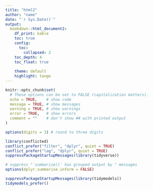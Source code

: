 ```yaml
---
title: "html2"
author: "name"
date: "`r Sys.Date()`"
output: 
  bookdown::html_document2:
    df_print: kable
    toc: true
    config:
      toc:
        collapsed: 2
    toc_depth: 4
    toc_float: true
    
    theme: default
    highlight: tango
---
```


```r
knitr::opts_chunk$set(
  # These options can be set to FALSE (capitalization matters).
  echo = TRUE,    # show code
  message = TRUE, # show messages
  warning = TRUE, # show warnings
  error = TRUE,   # show errors
  comment = ""    # don't show ## with printed output
)

options(digits = 3) # round to three digits
```

```r
library(conflicted)
conflict_prefer("filter", "dplyr", quiet = TRUE)
conflict_prefer("lag", "dplyr", quiet = TRUE)
suppressPackageStartupMessages(library(tidyverse))

# suppress "`summarise()` has grouped output by " messages
options(dplyr.summarise.inform = FALSE)
```

```r
suppressPackageStartupMessages(library(tidymodels))
tidymodels_prefer()
```

# 
